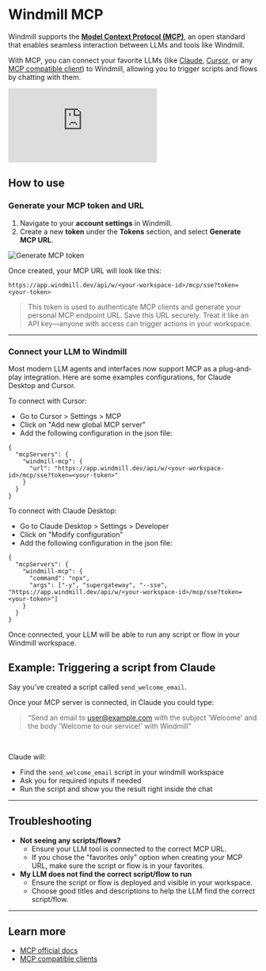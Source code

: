 # Windmill MCP

Windmill supports the [**Model Context Protocol (MCP)**](https://modelcontextprotocol.io/introduction), an open standard that enables seamless interaction between LLMs and tools like Windmill.

With MCP, you can connect your favorite LLMs (like [Claude](https://claude.ai/download), [Cursor](https://www.cursor.com), or any [MCP compatible client](https://modelcontextprotocol.io/clients)) to Windmill, allowing you to trigger scripts and flows by chatting with them.

<iframe
	style={{ aspectRatio: '16/9' }}
	src="https://www.youtube.com/embed/De77j1T3gRs"
	title="Perpetual Scripts"
	frameBorder="0"
	allow="accelerometer; autoplay; clipboard-write; encrypted-media; gyroscope; picture-in-picture; web-share"
	allowFullScreen
	className="border-2 rounded-lg object-cover w-full dark:border-gray-800"
></iframe>

## How to use

### Generate your MCP token and URL

1. Navigate to your **account settings** in Windmill.
2. Create a new **token** under the **Tokens** section, and select **Generate MCP URL**.

![Generate MCP token](./user_settings.png 'Generate MCP token')

Once created, your MCP URL will look like this:

```
https://app.windmill.dev/api/w/<your-workspace-id>/mcp/sse?token=<your-token>
```

> This token is used to authenticate MCP clients and generate your personal MCP endpoint URL. Save this URL securely. Treat it like an API key—anyone with access can trigger actions in your workspace.

---

### Connect your LLM to Windmill

Most modern LLM agents and interfaces now support MCP as a plug-and-play integration. Here are some examples configurations, for Claude Desktop and Cursor.

To connect with Cursor:

  - Go to Cursor > Settings > MCP
  - Click on "Add new global MCP server"
  - Add the following configuration in the json file:

```
{
  "mcpServers": {
    "windmill-mcp": {
      "url": "https://app.windmill.dev/api/w/<your-workspace-id>/mcp/sse?token=<your-token>"
    }
  }
}
```

To connect with Claude Desktop:

- Go to Claude Desktop > Settings > Developer
- Click on "Modify configuration"
- Add the following configuration in the json file:

```
{
  "mcpServers": {
    "windmill-mcp": {
      "command": "npx",
      "args": ["-y", "supergateway", "--sse", "https://app.windmill.dev/api/w/<your-workspace-id>/mcp/sse?token=<your-token>"]
    }
  }
}
```

Once connected, your LLM will be able to run any script or flow in your Windmill workspace.

## Example: Triggering a script from Claude

Say you’ve created a script called `send_welcome_email`.

Once your MCP server is connected, in Claude you could type:

> “Send an email to user@example.com with the subject 'Welcome' and the body 'Welcome to our service!' with Windmill”
<br/>

Claude will:

- Find the `send_welcome_email` script in your windmill workspace
- Ask you for required inputs if needed
- Run the script and show you the result right inside the chat

---

## Troubleshooting

- **Not seeing any scripts/flows?**
  - Ensure your LLM tool is connected to the correct MCP URL.
  - If you chose the "favorites only" option when creating your MCP URL, make sure the script or flow is in your favorites.
- **My LLM does not find the correct script/flow to run**
  - Ensure the script or flow is deployed and visible in your workspace.
  - Choose good titles and descriptions to help the LLM find the correct script/flow.

---

## Learn more

- [MCP official docs](https://modelcontextprotocol.io/introduction)
- [MCP compatible clients](https://modelcontextprotocol.io/clients)
